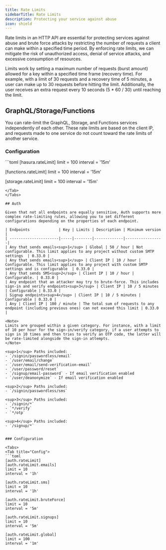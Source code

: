 ```yaml
---
title: Rate Limits
sidebarTitle: Rate Limits
description: Protecting your service against abuse
icon: shield
---
```


Rate limits in an HTTP API are essential for protecting services against abuse and brute force attacks by restricting the number of requests a client can make within a specified time period. By enforcing rate limits, we can mitigate the risk of unauthorized access, denial of service attacks, and excessive consumption of resources.

Limits work by setting a maximum number of requests (burst amount) allowed for a key within a specified time frame (recovery time). For example, with a limit of 30 requests and a recovery time of 5 minutes, a user can make up to 30 requests before hitting the limit. Additionally, the user receives an extra request every 10 seconds (5 * 60 / 30) until reaching the limit.

## GraphQL/Storage/Functions

You can rate-limit the GraphQL, Storage, and Functions services independently of each other. These rate limits are based on the client IP, and requests made to one service do not count toward the rate limits of another service.

### Configuration

<Tabs>
<Tab title="Config">
```toml
[hasura.rateLimit]
limit = 100
interval = '15m'

[functions.rateLimit]
limit = 100
interval = '15m'

[storage.rateLimit]
limit = 100
interval = '15m'
```
</Tab>
</Tabs>

## Auth

Given that not all endpoints are equally sensitive, Auth supports more complex rate-limiting rules, allowing you to set different configurations depending on the properties of each endpoint.

| Endpoints             | Key | Limits | Description | Minimum version |
| ----------------------|-----|--------|-------------|-----------------|
| Any that sends emails<sup>1</sup> | Global | 50 / hour | Not configurable. This limit applies to any project without custom SMTP settings  | 0.33.0 |
| Any that sends emails<sup>1</sup> | Client IP | 10 / hour | Configurable. This limit applies to any project with custom SMTP settings and is configurable  | 0.33.0 |
| Any that sends SMS<sup>2</sup> | Client IP | 10 / hour | Configurable. | 0.33.0 |
| Any endpoint that an attacker may try to brute-force. This includes sign-in and verify endpoints<sup>3</sup> | Client IP | 10 / 5 minutes | Configurable | 0.33.0 |
| Signup endpoints<sup>4</sup> | Client IP | 10 / 5 minutes | Configurable | 0.33.0 |
| Any | Client IP | 100 / minute | The total sum of requests to any endpoint (including previous ones) can not exceed this limit | 0.33.0 |

<Note>
Limits are grouped within a given category. For instance, with a limit of 10 per hour for the sign-in/verify category, if a user attempts to sign in 10 times and then tries to verify an OTP code, the latter will be rate-limited alongside the sign-in attempts.
</Note>

<sup>1</sup> Paths included:
- `/signin/passwordless/email`
- `/user/email/change`
- `/user/email/send-verification-email`
- `/user/password/reset`
- `/signup/email-password` - If email verification enabled
- `/user/deanonymize` - If email verification enabled

<sup>2</sup> Paths included:
- `/signin/passwordless/sms`

<sup>3</sup> Paths included:
- `/signin/*`
- `*/verify`
- `*/otp`

<sup>4</sup> Paths included:
- `/signup/*`


### Configuration

<Tabs>
<Tab title="Config">
```toml
[auth.rateLimit]
[auth.rateLimit.emails]
limit = 10
interval = '1h'

[auth.rateLimit.sms]
limit = 10
interval = '1h'

[auth.rateLimit.bruteForce]
limit = 10
interval = '5m'

[auth.rateLimit.signups]
limit = 10
interval = '5m'

[auth.rateLimit.global]
limit = 100
interval = '1m'
```
</Tab>
</Tabs>
